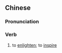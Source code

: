 ==Chinese==
{{zh-forms|s=启迪}}

===Pronunciation===
{{zh-pron
|m=qǐdí
|c=kai2 dik6
|mn=qz:khé-tia̍k/xm,zz:khé-te̍k
|cat=v
}}

===Verb===
{{zh-verb}}

# {{lb|zh|formal}} to [[enlighten]]; to [[inspire]]